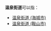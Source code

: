 '''温泉街道'''可以指：
{{PRC admin/disambig|15/22/02/003/000|21/14/81/004/000|35/01/02/003/000|37/06/85/004/000|37/02/82/102/000|41/08/25/100/000|42/12/02/001/000|53/01/81/004/000}}
* [[温泉街道_(海城市)|温泉街道 (海城市)]]
* [[温泉街道_(鞍山市)|温泉街道 (鞍山市)]]
{{disambig|cat=四字乡级行政区划消歧义}}